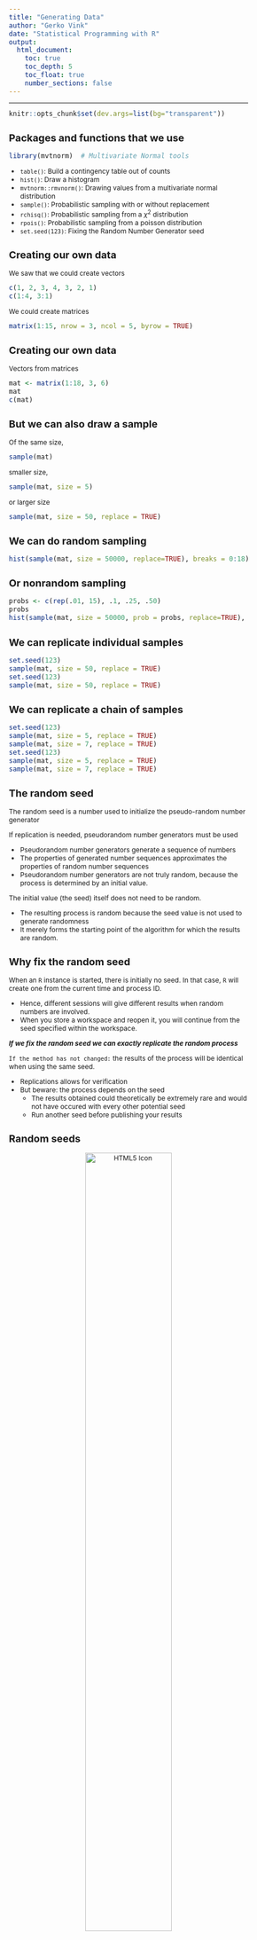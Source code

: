 ```yaml
---
title: "Generating Data"
author: "Gerko Vink"
date: "Statistical Programming with R"
output: 
  html_document:
    toc: true
    toc_depth: 5
    toc_float: true
    number_sections: false
---
```

<style type="text/css">

body{ /* Normal  */
      font-size: 12px;
  }
td {  /* Table  */
  font-size: 12px;
}
h1.title {
  font-size: 18px;
  color: DarkBlue;
}
h1 { /* Header 1 */
  font-size: 18px;
}
h2 { /* Header 2 */
    font-size: 18px;
}
h3 { /* Header 3 */
  font-size: 18px;
}
code.r{ /* Code block */
    font-size: 12px;
}
pre { /* Code block - determines code spacing between lines */
    font-size: 14px;
}
</style>

---

```r
knitr::opts_chunk$set(dev.args=list(bg="transparent"))
```


## Packages and functions that we use
```r
library(mvtnorm)  # Multivariate Normal tools
```
- `table()`: Build a contingency table out of counts
- `hist()`: Draw a histogram
- `mvtnorm::rmvnorm()`: Drawing values from a multivariate normal distribution
- `sample()`: Probabilistic sampling with or without replacement
- `rchisq()`: Probabilistic sampling from a $\chi^2$ distribution
- `rpois()`: Probabilistic sampling from a poisson distribution
- `set.seed(123)`: Fixing the Random Number Generator seed


## Creating our own data
We saw that we could create vectors
```r
c(1, 2, 3, 4, 3, 2, 1)
c(1:4, 3:1)
```

We could create matrices 
```r
matrix(1:15, nrow = 3, ncol = 5, byrow = TRUE)
```

## Creating our own data

Vectors from matrices
```r
mat <- matrix(1:18, 3, 6)
mat
c(mat)
```

## But we can also draw a sample
Of the same size,
```r
sample(mat)
```
smaller size,
```r
sample(mat, size = 5)
```
or larger size
```r
sample(mat, size = 50, replace = TRUE)
```

## We can do random sampling
```r
hist(sample(mat, size = 50000, replace=TRUE), breaks = 0:18)
```

## Or nonrandom sampling
```r
probs <- c(rep(.01, 15), .1, .25, .50)
probs
hist(sample(mat, size = 50000, prob = probs, replace=TRUE), breaks = 0:18)

```

## We can replicate individual samples
```r
set.seed(123)
sample(mat, size = 50, replace = TRUE)
set.seed(123)
sample(mat, size = 50, replace = TRUE)
```

## We can replicate a chain of samples
```r
set.seed(123)
sample(mat, size = 5, replace = TRUE)
sample(mat, size = 7, replace = TRUE)
set.seed(123)
sample(mat, size = 5, replace = TRUE)
sample(mat, size = 7, replace = TRUE)
```

## The random seed
The random seed is a number used to initialize the pseudo-random number generator

If replication is needed, pseudorandom number generators must be used

- Pseudorandom number generators generate a sequence of numbers
- The properties of generated number sequences approximates the properties of random number sequences
- Pseudorandom number generators are not truly random, because the process is determined by an initial value. 

The initial value (the seed) itself does not need to be random.

  - The resulting process is random because the seed value is not used to generate randomness
  - It merely forms the starting point of the algorithm for which the results are random. 

## Why fix the random seed
When an `R` instance is started, there is initially no seed. In that case, `R` will create one from the current time and process ID. 

- Hence, different sessions will give different results when random numbers are involved. 
- When you store a workspace and reopen it, you will continue from the seed specified within the workspace. 

***If we fix the random seed we can exactly replicate the random process***

`If the method has not changed:` the results of the process will be identical when using the same seed. 

  - Replications allows for verification
  - But beware: the process depends on the seed
    - The results obtained could theoretically be extremely rare and would not have occured with every other potential seed
    - Run another seed before publishing your results


## Random seeds
<center>
<img src="fig/random_seed.png" alt="HTML5 Icon" width = 60%>
</center>

## Random processes
<center>
<img src="fig/random_process.png" alt="HTML5 Icon" width = 80%>
</center>

## Drawing data

We can draw data from a standard normal distribution
```r
hist(rnorm(1000, mean = 0, sd = 1))
```

## Drawing data

We can draw data from a specific normal distribution
```r
hist(rnorm(1000, mean = 50, sd = 15))
```

## Drawing data: many values
```r
hist(rnorm(100000, mean = 50, sd = 15))
```

## Drawing data: other distribution
$\chi^2$-distribution with $df = 1$ degrees of freedom
```r
hist(rchisq(500, df = 1))
```

## Drawing data: other distribution
$\chi^2$-distribution with $df = 100$ degrees of freedom
```r
hist(rchisq(500, df = 100))
```

## Drawing data: other distribution
Poisson distribution with mean $\lambda = 1$ 
```r
hist(rpois(5000, lambda = 1))
```

## Drawing data: other distribution
Poisson distribution with mean $\lambda = 10$ 
```r
hist(rpois(5000, lambda = 100))
```

## Drawing data: other distribution
Binomial distribution: 1000 draws of 1 trial with $P(\text{success}=.75)$
```r
run <- rbinom(1000, size = 1, prob = .75) 
table(run)
```
```r
hist(run)
```

## Drawing data: other distribution
Binomial distribution: 10.000 draws of 60 trials with $P(\text{success}=.75)$
```r
run <- rbinom(10000, size = 60, prob = .75)
table(run)
```
```r
hist(run)
```

## Drawing multivariate distributions
```r
sigma <- matrix(c(30, 15, 15, 30), 2, 2)
sigma
means <- c(97, 63)
data <- rmvnorm(n = 1000, mean = means, sigma = sigma)
colMeans(data)
var(data)
```

## Bivariate normal
```r
plot(data)
```

## Drawing multivariate distributions
```r
sigma <- matrix(c(1, 0, 0, 1), 2, 2)
sigma
means <- c(0, 0)
data <- rmvnorm(n = 1000, mean = means, sigma = sigma)
colMeans(data)
var(data)
```

## Bivariate normal
```r
plot(data)
```

## Histograms
```r
par(mfrow = c(1, 2))
hist(data[, 1])
hist(data[, 2])
```

## To conclude
<center> 
<img src="going_out_for_a_byte.png" alt="HTML5 Icon" width = 50%>
</center>
[source](https://www.reddit.com/r/ProgrammerHumor/comments/8za9b6/hello_i_am_your_server_for_today/)

# Practical

- 

